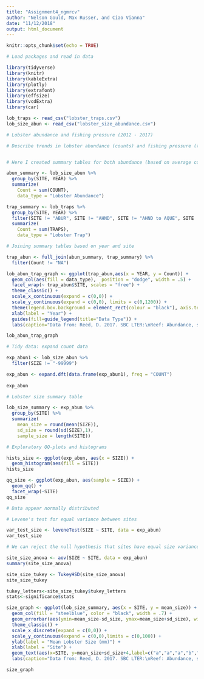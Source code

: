 ```yaml
---
title: "Assignment4_ngmrcv"
author: "Nelson Gould, Max Russer, and Ciao Vianna"
date: "11/12/2018"
output: html_document
---
```


```r
knitr::opts_chunk$set(echo = TRUE)
```

```r

# Load packages and read in data

library(tidyverse)
library(knitr)
library(kableExtra)
library(plotly)
library(extrafont)
library(effsize)
library(vcdExtra)
library(car)

lob_traps <- read_csv("lobster_traps.csv")
lob_size_abun <- read_csv("lobster_size_abundance.csv")


```

```r
# Lobster abundance and fishing pressure (2012 - 2017)

# Describe trends in lobster abundance (counts) and fishing pressure (trap buoys) at the five locations from 2012 - 2017. Ignore transect information - we are only interested in evaluating abundance and pressure on the order of SITE. Note: you are not expected to use regression here - just think of ways to clearly describe annual totals visually and in text, noting important trends, events and differences.


# Here I created summary tables for both abundance (based on average count of lobsters at each transect)

abun_summary <- lob_size_abun %>% 
  group_by(SITE, YEAR) %>%
  summarize(
    Count = sum(COUNT),
    data_type = "Lobster Abundance") 

trap_summary <- lob_traps %>% 
  group_by(SITE, YEAR) %>% 
  filter(SITE != "ABUR", SITE != "AHND", SITE != "AHND to AQUE", SITE != "GOLB") %>% 
  summarize(
    Count = sum(TRAPS),
    data_type = "Lobster Trap")

# Joining summary tables based on year and site

trap_abun <- full_join(abun_summary, trap_summary) %>% 
  filter(Count != "NA") 

lob_abun_trap_graph <- ggplot(trap_abun,aes(x = YEAR, y = Count)) +
  geom_col(aes(fill = data_type),  position = "dodge", width = .5) +
  facet_wrap(~ trap_abun$SITE, scales = "free") +
  theme_classic() +
  scale_x_continuous(expand = c(0,0)) +
  scale_y_continuous(expand = c(0,0), limits = c(0,1200)) + 
  theme(legend.box.background = element_rect(colour = "black"), axis.text.x = element_text(angle = 70, hjust = 1),axis.line=element_line(),legend.position = c(0.85, 0.2)) +
  xlab(label = "Year") +
  guides(fill=guide_legend(title="Data Type")) +
  labs(caption="Data from: Reed, D. 2017. SBC LTER:\nReef: Abundance, size and fishing effort for California Spiny Lobster (Panulirus interruptus), ongoing since 2012.\nSanta Barbara Coastal Long Term Ecological Research Project.\ndoi:10.6073/pasta/81ce20b29614ec99d85d54907eaa3e8e")

lob_abun_trap_graph 

```

```r

# Tidy data: expand count data

exp_abun1 <- lob_size_abun %>% 
  filter(SIZE != "-99999")  

exp_abun <- expand.dft(data.frame(exp_abun1), freq = "COUNT") 
  
exp_abun

# Lobster size summary table

lob_size_summary <- exp_abun %>% 
  group_by(SITE) %>% 
  summarize(
    mean_size = round(mean(SIZE)),
    sd_size = round(sd(SIZE),1),
    sample_size = length(SITE))

# Exploratory QQ-plots and histograms

hists_size <- ggplot(exp_abun, aes(x = SIZE)) +
  geom_histogram(aes(fill = SITE))
hists_size

qq_size <- ggplot(exp_abun, aes(sample = SIZE)) +
  geom_qq() +
  facet_wrap(~SITE)
qq_size  

# Data appear normally distributed

# Levene's test for equal variance between sites

var_test_size <- leveneTest(SIZE ~ SITE, data = exp_abun)
var_test_size

# We can reject the null hypothesis that sites have equal size variances

site_size_anova <- aov(SIZE ~ SITE, data = exp_abun) 
summary(site_size_anova)

site_size_tukey <- TukeyHSD(site_size_anova)
site_size_tukey

tukey_letters<-site_size_tukey$tukey_letters
stats<-significance$stats

size_graph <- ggplot(lob_size_summary, aes(x = SITE, y = mean_size)) +
  geom_col(fill = "steelblue", color = "black", width = .7) +
  geom_errorbar(aes(ymin=mean_size-sd_size, ymax=mean_size+sd_size), width=.15) +
  theme_classic() +
  scale_x_discrete(expand = c(0,0)) +
  scale_y_continuous(expand = c(0,0),limits = c(0,100)) +
  ylab(label = "Mean Lobster Size (mm)") +
  xlab(label = "Site") +
  geom_text(aes(x=SITE, y=mean_size+sd_size+4,label=c("a","a","a","b","c")), position=position_dodge(width=0.9), size=4) +
  labs(caption="Data from: Reed, D. 2017. SBC LTER:\nReef: Abundance, size and fishing effort for California Spiny Lobster (Panulirus interruptus), ongoing since 2012.\nSanta Barbara Coastal Long Term Ecological Research Project.\ndoi:10.6073/pasta/81ce20b29614ec99d85d54907eaa3e8e")

size_graph

```

